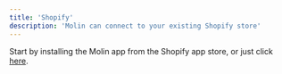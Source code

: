 ```yaml
---
title: 'Shopify'
description: 'Molin can connect to your existing Shopify store'
---
```


Start by installing the Molin app from the Shopify app store, or just click [here](https://molin.ai/shop-ai/setup).
